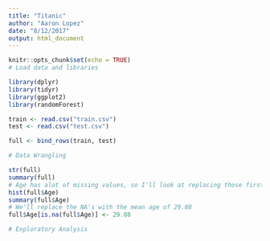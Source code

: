 ```yaml
---
title: "Titanic"
author: "Aaron Lopez"
date: "8/12/2017"
output: html_document
---
```


```r
knitr::opts_chunk$set(echo = TRUE)
# Load data and libraries

library(dplyr)
library(tidyr)
library(ggplot2)
library(randomForest)

train <- read.csv("train.csv")
test <- read.csv("test.csv")

full <- bind_rows(train, test)

# Data Wrangling

str(full)
summary(full)
# Age has alot of missing values, so I'll look at replacing those first
hist(full$Age)
summary(full$Age)
# We'll replace the NA's with the mean age of 29.88
full$Age[is.na(full$Age)] <- 29.88

# Exploratory Analysis

```

